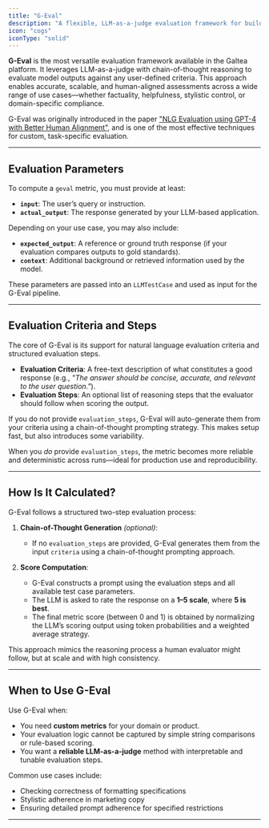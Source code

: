 ```yaml
---
title: "G-Eval"
description: "A flexible, LLM-as-a-judge evaluation framework for building custom, human-aligned metrics."
icon: "cogs"
iconType: "solid"
---
```


**G-Eval** is the most versatile evaluation framework available in the Galtea platform. It leverages LLM-as-a-judge with chain-of-thought reasoning to evaluate model outputs against any user-defined criteria. This approach enables accurate, scalable, and human-aligned assessments across a wide range of use cases—whether factuality, helpfulness, stylistic control, or domain-specific compliance.

G-Eval was originally introduced in the paper ["NLG Evaluation using GPT-4 with Better Human Alignment"](https://arxiv.org/abs/2303.16634), and is one of the most effective techniques for custom, task-specific evaluation.

---

## Evaluation Parameters

To compute a `geval` metric, you must provide at least:

- **`input`**: The user’s query or instruction.
- **`actual_output`**: The response generated by your LLM-based application.

Depending on your use case, you may also include:

- **`expected_output`**: A reference or ground truth response (if your evaluation compares outputs to gold standards).
- **`context`**: Additional background or retrieved information used by the model.

These parameters are passed into an `LLMTestCase` and used as input for the G-Eval pipeline.

---

## Evaluation Criteria and Steps

The core of G-Eval is its support for natural language evaluation criteria and structured evaluation steps.

- **Evaluation Criteria**: A free-text description of what constitutes a good response (e.g., *"The answer should be concise, accurate, and relevant to the user question."*).
- **Evaluation Steps**: An optional list of reasoning steps that the evaluator should follow when scoring the output.

If you do not provide `evaluation_steps`, G-Eval will auto-generate them from your criteria using a chain-of-thought prompting strategy. This makes setup fast, but also introduces some variability.

When you *do* provide `evaluation_steps`, the metric becomes more reliable and deterministic across runs—ideal for production use and reproducibility.

---

## How Is It Calculated?

G-Eval follows a structured two-step evaluation process:

1. **Chain-of-Thought Generation** *(optional)*:
   - If no `evaluation_steps` are provided, G-Eval generates them from the input `criteria` using a chain-of-thought prompting approach.

2. **Score Computation**:
   - G-Eval constructs a prompt using the evaluation steps and all available test case parameters.
   - The LLM is asked to rate the response on a **1–5 scale**, where **5 is best**.
   - The final metric score (between 0 and 1) is obtained by normalizing the LLM’s scoring output using token probabilities and a weighted average strategy.

This approach mimics the reasoning process a human evaluator might follow, but at scale and with high consistency.

---

## When to Use G-Eval

Use G-Eval when:

- You need **custom metrics** for your domain or product.
- Your evaluation logic cannot be captured by simple string comparisons or rule-based scoring.
- You want a **reliable LLM-as-a-judge** method with interpretable and tunable evaluation steps.

Common use cases include:
- Checking correctness of formatting specifications
- Stylistic adherence in marketing copy
- Ensuring detailed prompt adherence for specified restrictions

---

